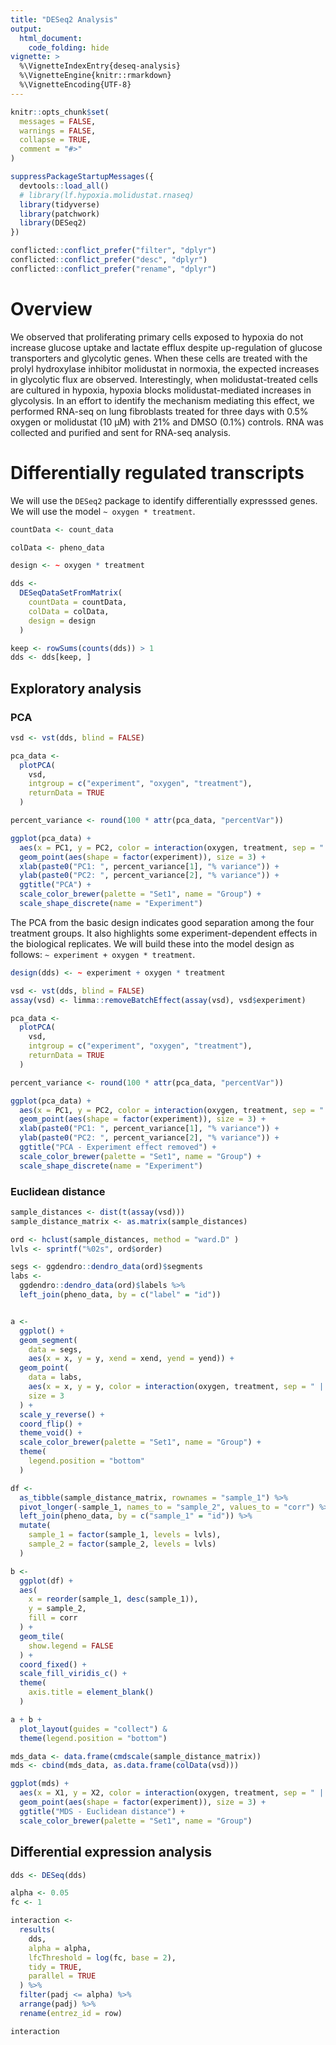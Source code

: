 ```yaml
---
title: "DESeq2 Analysis"
output:
  html_document:
    code_folding: hide
vignette: >
  %\VignetteIndexEntry{deseq-analysis}
  %\VignetteEngine{knitr::rmarkdown}
  %\VignetteEncoding{UTF-8}
---
```


```r
knitr::opts_chunk$set(
  messages = FALSE, 
  warnings = FALSE, 
  collapse = TRUE,
  comment = "#>"
)
```

```r
suppressPackageStartupMessages({
  devtools::load_all()
  # library(lf.hypoxia.molidustat.rnaseq)
  library(tidyverse)
  library(patchwork)
  library(DESeq2)
})

conflicted::conflict_prefer("filter", "dplyr")
conflicted::conflict_prefer("desc", "dplyr")
conflicted::conflict_prefer("rename", "dplyr")
```

# Overview

We observed that proliferating primary cells exposed to hypoxia do not increase glucose uptake and lactate efflux despite up-regulation of glucose transporters and glycolytic genes. When these cells are treated with the prolyl hydroxylase inhibitor molidustat in normoxia, the expected increases in glycolytic flux are observed. Interestingly, when molidustat-treated cells are cultured in hypoxia, hypoxia blocks molidustat-mediated increases in glycolysis. In an effort to identify the mechanism mediating this effect, we performed RNA-seq on lung fibroblasts treated for three days with 0.5% oxygen or molidustat (10 μM) with 21% and DMSO (0.1%) controls. RNA was collected and purified and sent for RNA-seq analysis.

# Differentially regulated transcripts

We will use the `DESeq2` package to identify differentially expresssed genes. We will use the model `~ oxygen * treatment`. 

```r
countData <- count_data 

colData <- pheno_data

design <- ~ oxygen * treatment

dds <- 
  DESeqDataSetFromMatrix(
    countData = countData, 
    colData = colData, 
    design = design
  )

keep <- rowSums(counts(dds)) > 1
dds <- dds[keep, ]
```

## Exploratory analysis

### PCA

```r
vsd <- vst(dds, blind = FALSE)

pca_data <- 
  plotPCA(
    vsd, 
    intgroup = c("experiment", "oxygen", "treatment"), 
    returnData = TRUE
  )

percent_variance <- round(100 * attr(pca_data, "percentVar"))

ggplot(pca_data) + 
  aes(x = PC1, y = PC2, color = interaction(oxygen, treatment, sep = " | ")) +
  geom_point(aes(shape = factor(experiment)), size = 3) +
  xlab(paste0("PC1: ", percent_variance[1], "% variance")) +
  ylab(paste0("PC2: ", percent_variance[2], "% variance")) +
  ggtitle("PCA") +
  scale_color_brewer(palette = "Set1", name = "Group") +
  scale_shape_discrete(name = "Experiment")
```

The PCA from the basic design indicates good separation among the four treatment groups. It also highlights some experiment-dependent effects in the biological replicates. We will build these into the model design as follows: `~ experiment + oxygen * treatment`. 

```r
design(dds) <- ~ experiment + oxygen * treatment
```

```r
vsd <- vst(dds, blind = FALSE)
assay(vsd) <- limma::removeBatchEffect(assay(vsd), vsd$experiment)

pca_data <- 
  plotPCA(
    vsd, 
    intgroup = c("experiment", "oxygen", "treatment"), 
    returnData = TRUE
  )

percent_variance <- round(100 * attr(pca_data, "percentVar"))

ggplot(pca_data) + 
  aes(x = PC1, y = PC2, color = interaction(oxygen, treatment, sep = " | ")) +
  geom_point(aes(shape = factor(experiment)), size = 3) +
  xlab(paste0("PC1: ", percent_variance[1], "% variance")) +
  ylab(paste0("PC2: ", percent_variance[2], "% variance")) +
  ggtitle("PCA - Experiment effect removed") +
  scale_color_brewer(palette = "Set1", name = "Group") +
  scale_shape_discrete(name = "Experiment")
```

### Euclidean distance

```r
sample_distances <- dist(t(assay(vsd)))
sample_distance_matrix <- as.matrix(sample_distances)

ord <- hclust(sample_distances, method = "ward.D" )
lvls <- sprintf("%02s", ord$order)

segs <- ggdendro::dendro_data(ord)$segments
labs <- 
  ggdendro::dendro_data(ord)$labels %>% 
  left_join(pheno_data, by = c("label" = "id"))


a <- 
  ggplot() +
  geom_segment(
    data = segs, 
    aes(x = x, y = y, xend = xend, yend = yend)) +
  geom_point(
    data = labs, 
    aes(x = x, y = y, color = interaction(oxygen, treatment, sep = " | ")),
    size = 3
  ) +
  scale_y_reverse() +
  coord_flip() +
  theme_void() +
  scale_color_brewer(palette = "Set1", name = "Group") +
  theme(
    legend.position = "bottom"
  )

df <- 
  as_tibble(sample_distance_matrix, rownames = "sample_1") %>% 
  pivot_longer(-sample_1, names_to = "sample_2", values_to = "corr") %>% 
  left_join(pheno_data, by = c("sample_1" = "id")) %>% 
  mutate(
    sample_1 = factor(sample_1, levels = lvls), 
    sample_2 = factor(sample_2, levels = lvls)
  )

b <- 
  ggplot(df) +
  aes(
    x = reorder(sample_1, desc(sample_1)), 
    y = sample_2, 
    fill = corr
  ) +
  geom_tile(
    show.legend = FALSE
  ) +
  coord_fixed() +
  scale_fill_viridis_c() +
  theme(
    axis.title = element_blank()
  )

a + b +
  plot_layout(guides = "collect") & 
  theme(legend.position = "bottom")
```

```r
mds_data <- data.frame(cmdscale(sample_distance_matrix))
mds <- cbind(mds_data, as.data.frame(colData(vsd)))

ggplot(mds) + 
  aes(x = X1, y = X2, color = interaction(oxygen, treatment, sep = " | ")) +
  geom_point(aes(shape = factor(experiment)), size = 3) +
  ggtitle("MDS - Euclidean distance") +
  scale_color_brewer(palette = "Set1", name = "Group")
```

## Differential expression analysis

```r
dds <- DESeq(dds)
```


```r
alpha <- 0.05
fc <- 1
```

```r
interaction <- 
  results(
    dds,  
    alpha = alpha, 
    lfcThreshold = log(fc, base = 2), 
    tidy = TRUE, 
    parallel = TRUE
  ) %>% 
  filter(padj <= alpha) %>% 
  arrange(padj) %>% 
  rename(entrez_id = row)

interaction
```



